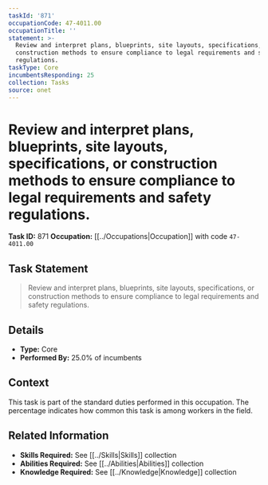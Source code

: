 ```yaml
---
taskId: '871'
occupationCode: 47-4011.00
occupationTitle: ''
statement: >-
  Review and interpret plans, blueprints, site layouts, specifications, or
  construction methods to ensure compliance to legal requirements and safety
  regulations.
taskType: Core
incumbentsResponding: 25
collection: Tasks
source: onet
---
```

# Review and interpret plans, blueprints, site layouts, specifications, or construction methods to ensure compliance to legal requirements and safety regulations.

**Task ID:** 871
**Occupation:** [[../Occupations|Occupation]] with code `47-4011.00`

## Task Statement

> Review and interpret plans, blueprints, site layouts, specifications, or construction methods to ensure compliance to legal requirements and safety regulations.

## Details

- **Type:** Core
- **Performed By:** 25.0% of incumbents

## Context

This task is part of the standard duties performed in this occupation. The percentage indicates how common this task is among workers in the field.

## Related Information

- **Skills Required:** See [[../Skills|Skills]] collection
- **Abilities Required:** See [[../Abilities|Abilities]] collection
- **Knowledge Required:** See [[../Knowledge|Knowledge]] collection
